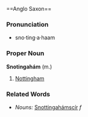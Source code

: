 {{rfd}}==Anglo Saxon==

===Pronunciation===
*sno·ting·a·haam

===Proper Noun===
'''Snotingahám''' (m.)

# [[Nottingham]]

<!-- I'm going to guess this declension is regular, in which case we don't need it ====Declension====
*''Singular:'' se Snotingahám, þæs Snotingahámes, þǽm Snotingaháme, þone Snotingahám
*''Plural:'' þá Snotingahámas, þǽra Snotingaháma, þǽm Snotingahámum, þá Snotingahámas
-->

===Related Words===
*''Nouns:'' [[Snottingahámscír]] ''f''